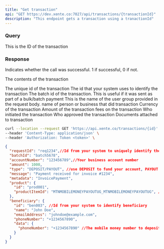 ```yaml
---
title: "Get transaction"
api: "GET https://dev.xente.co:7027/api/transactions/{transactionId}"
description: "This endpoint gets a transaction using a tranactionId"
---
```


### Query

<ParamField query="id" type="string">
  This is the ID of the transaction
</ParamField>

### Response

<ResponseField name="success" type="number">
  Indicates whether the call was successful. 1 if successful, 0 if not.
</ResponseField>

<ResponseField name="data" type="object">

The contents of the transaction

<Expandable title="Toggle object">

<ResponseField name="transaction_id" type="number">
  The unique id of the transaction 
</ResponseField>


<ResponseField name="clientreference_id" type="number">
  The id that your system uses to identify the transaction
</ResponseField>

<ResponseField name="batch_id" type="number">
  The batch id of the transaction. This is useful if it was sent as part of a bulk/batch payment
</ResponseField>

<ResponseField name="account_number" type="number">
  This is the name of the user group provided in the request body.
</ResponseField>

<ResponseField name="name" type="string">
  name of person or business that did transaction 
</ResponseField>

<ResponseField name="currency" type="string">
  Currency of the transaction
</ResponseField>

<ResponseField name="amount" type="number">
  Amount of the transaction
</ResponseField>

<ResponseField name="fees" type="string">
  fees on the transaction 
</ResponseField>

<ResponseField name="initiator" type="string">
  Who initiated the transaction
</ResponseField>

<ResponseField name="approver" type="string">
  Who approved the transaction
</ResponseField>

<ResponseField name="attachments" type="object">
  Documents attached to transaction
</ResponseField>

</Expandable>

</ResponseField>

<RequestExample>

```bash Example Request
curl --location --request GET 'https://api.xente.co/transactions/{id}' \
--header 'Content-Type: application/json' \
--header 'Authorization: Token <token>' \

```

</RequestExample>

<ResponseExample>

```json Response
{
  "requestId": "req1234",//Id from your system to uniquely identify the transaction
  "batchId": "batch5678",
  "accountNumber": "123456789",//Your business account number
  "amount": 1000,
  "type": "DEPOSIT/PAYOUT", //use DEPOSIT to fund your account, PAYOUT to fund other accounts
  "message": "Payment received for invoice #1234",
  "metadata": "InvoicePayment",
  "product": {
    "id": "prod001",
    "productItemId": "MTNMOBILEMONEYPAYOUTUG_MTNMOBILEMONEYPAYOUTUG", //Get list of product using Products endpoint
  },
  "beneficiary": {
    "id": "ben003", //Id from your system to identify beneficiary
    "name": "John Doe",
    "emailAddress": "johndoe@example.com",
    "phoneNumber": "+1234567890", 
    "data": {
      "phoneNumber": "+1234567890" //The mobile money number to deposit or remove funds from
    }
  }
}
```

</ResponseExample>
